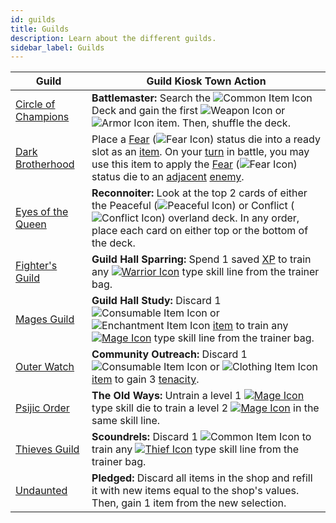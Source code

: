 ```yaml
---
id: guilds
title: Guilds
description: Learn about the different guilds.
sidebar_label: Guilds
---
```


| Guild                                                       | Guild Kiosk Town Action                                                                                                                                                                                                                                                                                                                                                                                                                                                     |
| ----------------------------------------------------------- | --------------------------------------------------------------------------------------------------------------------------------------------------------------------------------------------------------------------------------------------------------------------------------------------------------------------------------------------------------------------------------------------------------------------------------------------------------------------------- |
| [Circle of Champions](/docs/all/guilds/circle-of-champions) | **Battlemaster:** Search the <img src="/icons/common-item.svg" alt="Common Item Icon" class="icon-svg" /> Deck and gain the first <img src="/icons/weapon.svg" alt="Weapon Icon" class="icon-svg" /> or <img src="/icons/armor.svg" alt="Armor Icon" class="icon-svg" /> item. Then, shuffle the deck.                                                                                                                                                                      |
| [Dark Brotherhood](/docs/all/guilds/dark-brotherhood)       | Place a [Fear](/docs/all/status-effects/fear) (<img src="/icons/fear.svg" alt="Fear Icon" class="icon-svg" />) status die into a ready slot as an [item](/docs/all/glossary/item). On your [turn](/docs/all/glossary/turn) in battle, you may use this item to apply the [Fear](/docs/all/status-effects/fear) (<img src="/icons/fear.svg" alt="Fear Icon" class="icon-svg" />) status die to an [adjacent](/docs/all/glossary/adjacent) [enemy](/docs/all/glossary/enemy). |
| [Eyes of the Queen](/docs/all/guilds/eyes-of-the-queen)     | **Reconnoiter:** Look at the top 2 cards of either the Peaceful (<img src="/icons/peaceful.svg" alt="Peaceful Icon" class="icon-svg" />) or Conflict (<img src="/icons/conflict.svg" alt="Conflict Icon" class="icon-svg" />) overland deck. In any order, place each card on either top or the bottom of the deck.                                                                                                                                                         |
| [Fighter's Guild](/docs/all/guilds/fighters-guild)          | **Guild Hall Sparring:** Spend 1 saved [XP](/docs/all/glossary/xp) to train any [<img src="/icons/warrior.svg" alt="Warrior Icon" class="icon-svg" />](/docs/category/warrior-skills/) type skill line from the trainer bag.                                                                                                                                                                                                                                                |
| [Mages Guild](/docs/all/guilds/mages-guild)                 | **Guild Hall Study:** Discard 1 <img src="/icons/consumable.svg" alt="Consumable Item Icon" class="icon-svg" /> or <img src="/icons/enchantment.svg" alt="Enchantment Item Icon" class="icon-svg" /> [item](/docs/all/glossary/item) to train any [<img src="/icons/mage.svg" alt="Mage Icon" class="icon-svg" />](/docs/category/mage-skills) type skill line from the trainer bag.                                                                                        |
| [Outer Watch](/docs/all/guilds/outer-watch)                 | **Community Outreach:** Discard 1 <img src="/icons/consumable.svg" alt="Consumable Item Icon" class="icon-svg" /> or <img src="/icons/clothing.svg" alt="Clothing Item Icon" class="icon-svg" /> [item](/docs/all/glossary/item) to gain 3 [tenacity](/docs/all/glossary/tenacity).                                                                                                                                                                                         |
| [Psijic Order](/docs/all/guilds/psijic-order)               | **The Old Ways:** Untrain a level 1 [<img src="/icons/mage.svg" alt="Mage Icon" class="icon-svg" />](/docs/category/mage-skills) type skill die to train a level 2 [<img src="/icons/mage.svg" alt="Mage Icon" class="icon-svg" />](/docs/category/mage-skills) in the same skill line.                                                                                                                                                                                     |
| [Thieves Guild](/docs/all/guilds/thieves-guild)             | **Scoundrels:** Discard 1 <img src="/icons/common-item.svg" alt="Common Item Icon" class="icon-svg" /> to train any [<img src="/icons/thief.svg" alt="Thief Icon" class="icon-svg" />](/docs/category/thief-skills) type skill line from the trainer bag.                                                                                                                                                                                                                   |
| [Undaunted](/docs/all/guilds/undaunted)                     | **Pledged:** Discard all items in the shop and refill it with new items equal to the shop's values. Then, gain 1 item from the new selection.                                                                                                                                                                                                                                                                                                                               |
